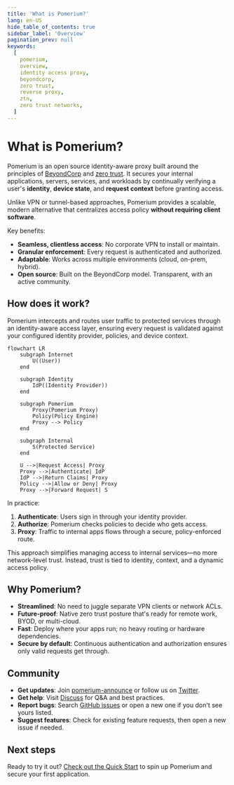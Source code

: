 ```yaml
---
title: 'What is Pomerium?'
lang: en-US
hide_table_of_contents: true
sidebar_label: 'Overview'
pagination_prev: null
keywords:
  [
    pomerium,
    overview,
    identity access proxy,
    beyondcorp,
    zero trust,
    reverse proxy,
    ztn,
    zero trust networks,
  ]
---
```


# What is Pomerium?

Pomerium is an open source identity-aware proxy built around the principles of [BeyondCorp](https://research.google/pubs/pub43231) and [zero trust](https://www.nist.gov/publications/zero-trust-architecture). It secures your internal applications, servers, services, and workloads by continually verifying a user's **identity**, **device state**, and **request context** before granting access.

Unlike VPN or tunnel-based approaches, Pomerium provides a scalable, modern alternative that centralizes access policy **without requiring client software**.

Key benefits:

- **Seamless, clientless access**: No corporate VPN to install or maintain.
- **Granular enforcement**: Every request is authenticated and authorized.
- **Adaptable**: Works across multiple environments (cloud, on-prem, hybrid).
- **Open source**: Built on the BeyondCorp model. Transparent, with an active community.

## How does it work?

Pomerium intercepts and routes user traffic to protected services through an identity-aware access layer, ensuring every request is validated against your configured identity provider, policies, and device context.

```mermaid
flowchart LR
    subgraph Internet
        U((User))
    end

    subgraph Identity
        IdP((Identity Provider))
    end

    subgraph Pomerium
        Proxy(Pomerium Proxy)
        Policy(Policy Engine)
        Proxy --> Policy
    end

    subgraph Internal
        S(Protected Service)
    end

    U -->|Request Access| Proxy
    Proxy -->|Authenticate| IdP
    IdP -->|Return Claims| Proxy
    Policy -->|Allow or Deny| Proxy
    Proxy -->|Forward Request| S
```

In practice:

1. **Authenticate**: Users sign in through your identity provider.
2. **Authorize**: Pomerium checks policies to decide who gets access.
3. **Proxy**: Traffic to internal apps flows through a secure, policy-enforced route.

This approach simplifies managing access to internal services—no more network-level trust. Instead, trust is tied to identity, context, and a dynamic access policy.

## Why Pomerium?

- **Streamlined**: No need to juggle separate VPN clients or network ACLs.
- **Future-proof**: Native zero trust posture that's ready for remote work, BYOD, or multi-cloud.
- **Fast**: Deploy where your apps run; no heavy routing or hardware dependencies.
- **Secure by default**: Continuous authentication and authorization ensures only valid requests get through.

## Community

- **Get updates**: Join [pomerium-announce](https://groups.google.com/forum/#!forum/pomerium-announce) or follow us on [Twitter](https://twitter.com/pomerium_io).
- **Get help**: Visit [Discuss](https://discuss.pomerium.com/) for Q&A and best practices.
- **Report bugs**: Search [GitHub issues](https://github.com/pomerium/pomerium/issues) or open a new one if you don't see yours listed.
- **Suggest features**: Check for existing feature requests, then open a new issue if needed.

## Next steps

Ready to try it out? [Check out the Quick Start](https://www.pomerium.com/docs/quick-start) to spin up Pomerium and secure your first application.

